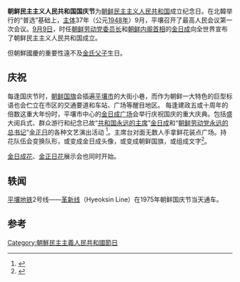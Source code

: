 {{NoteTA|G1=Korea}}
'''朝鲜民主主义人民共和国国庆节'''为[[朝鲜民主主义人民共和国|朝鲜民主主义人民共和国]]成立纪念日。在北韓举行的“普选”基础上，[[主体纪元|主体]]37年（公元[[1948年|1948年]]）9月，平壤召开了最高人民会议第一次会议。[[9月9日|9月9日]]，时任[[朝鲜劳动党中央委员会第一书记|朝鲜劳动党委员长]]和[[朝鲜民主主义人民共和国政府首脑|朝鲜内阁首相]]的[[金日成|金日成]]向全世界宣布了朝鲜民主主义人民共和国成立。

但朝鮮國慶的重要性遠不及[[金氏父子|金氏父子]]生日。

== 庆祝 ==
每逢国庆节时，[[朝鲜国旗|朝鲜国旗]]会插遍[[平壤市|平壤市]]的大街小巷，而作为朝鲜一大特色的巨型标语也会伫立在市区的交通要道和车站、广场等醒目地区。
每逢建政五或十周年的倍数这重大年份时，平壤市中心的[[金日成广场|金日成广场]]会举行庆祝国庆的重大庆典。包括盛大阅兵式、群众游行和纪念已故“[[共和国永远的主席|共和国永远的主席]]”[[金日成|金日成]]和“[[朝鲜劳动党永远的总书记|朝鲜劳动党永远的总书记]]”[[金正日|金正日]]的各种文艺演出活动 <ref>{{Cite web |url=http://news.xinhuanet.com/video/2008-09/09/content_9869543.htm |title=新华网：朝鲜国庆60周年之际将举行大型阅兵式 |access-date=2009-07-12 |archive-url=https://web.archive.org/web/20080915155845/http://news.xinhuanet.com/video/2008-09/09/content_9869543.htm |archive-date=2008-09-15 |dead-url=yes }}</ref>。主席台对面无数人手拿鲜花装点广场。持花队伍会变换队形，或变成金日成头像，或变成朝鲜国旗，或组成文字<ref>{{cite web |url=http://www.jminfo.net/info/xiangxi.asp?id=48527 |title=存档副本 |accessdate=2009-07-15 |deadurl=yes |archiveurl=https://web.archive.org/web/20140910195839/http://www.jminfo.net/info/xiangxi.asp?id=48527 |archivedate=2014-09-10 }}</ref>。

[[金日成花|金日成花]]、[[金正日花|金正日花]]展示会也同时开始。

== 轶闻 ==
[[平壤地铁|平壤地铁]]2号线——[[平壤地铁革新线|革新线]]（Hyeoksin Line）在1975年朝鲜国庆节当天通车。

== 参考 ==
<references />

{{亚洲题目|国庆日}}

[[Category:朝鮮民主主義人民共和國節日|Category:朝鮮民主主義人民共和國節日]]